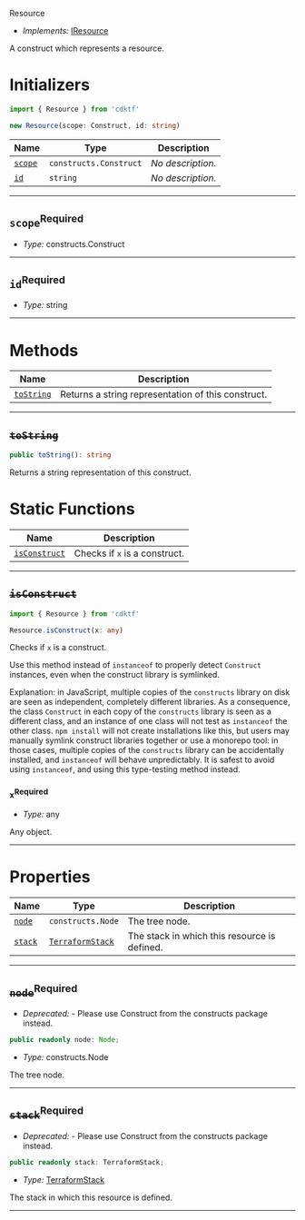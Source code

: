  Resource <a name="Resource" id="cdktf.Resource"></a>

- *Implements:* <a href="#cdktf.IResource">IResource</a>

A construct which represents a resource.

# Initializers <a name="Initializers" id="cdktf.Resource.Initializer"></a>

```typescript
import { Resource } from 'cdktf'

new Resource(scope: Construct, id: string)
```

| **Name** | **Type** | **Description** |
| --- | --- | --- |
| <code><a href="#cdktf.Resource.Initializer.parameter.scope">scope</a></code> | <code>constructs.Construct</code> | *No description.* |
| <code><a href="#cdktf.Resource.Initializer.parameter.id">id</a></code> | <code>string</code> | *No description.* |

---

## `scope`<sup>Required</sup> <a name="scope" id="cdktf.Resource.Initializer.parameter.scope"></a>

- *Type:* constructs.Construct

---

## `id`<sup>Required</sup> <a name="id" id="cdktf.Resource.Initializer.parameter.id"></a>

- *Type:* string

---

# Methods <a name="Methods" id="Methods"></a>

| **Name** | **Description** |
| --- | --- |
| <code><a href="#cdktf.Resource.toString">toString</a></code> | Returns a string representation of this construct. |

---

## ~~`toString`~~ <a name="toString" id="cdktf.Resource.toString"></a>

```typescript
public toString(): string
```

Returns a string representation of this construct.

# Static Functions <a name="Static Functions" id="Static Functions"></a>

| **Name** | **Description** |
| --- | --- |
| <code><a href="#cdktf.Resource.isConstruct">isConstruct</a></code> | Checks if `x` is a construct. |

---

## ~~`isConstruct`~~ <a name="isConstruct" id="cdktf.Resource.isConstruct"></a>

```typescript
import { Resource } from 'cdktf'

Resource.isConstruct(x: any)
```

Checks if `x` is a construct.

Use this method instead of `instanceof` to properly detect `Construct`
instances, even when the construct library is symlinked.

Explanation: in JavaScript, multiple copies of the `constructs` library on
disk are seen as independent, completely different libraries. As a
consequence, the class `Construct` in each copy of the `constructs` library
is seen as a different class, and an instance of one class will not test as
`instanceof` the other class. `npm install` will not create installations
like this, but users may manually symlink construct libraries together or
use a monorepo tool: in those cases, multiple copies of the `constructs`
library can be accidentally installed, and `instanceof` will behave
unpredictably. It is safest to avoid using `instanceof`, and using
this type-testing method instead.

### `x`<sup>Required</sup> <a name="x" id="cdktf.Resource.isConstruct.parameter.x"></a>

- *Type:* any

Any object.

---

# Properties <a name="Properties" id="Properties"></a>

| **Name** | **Type** | **Description** |
| --- | --- | --- |
| <code><a href="#cdktf.Resource.property.node">node</a></code> | <code>constructs.Node</code> | The tree node. |
| <code><a href="#cdktf.Resource.property.stack">stack</a></code> | <code><a href="#cdktf.TerraformStack">TerraformStack</a></code> | The stack in which this resource is defined. |

---

## ~~`node`~~<sup>Required</sup> <a name="node" id="cdktf.Resource.property.node"></a>

- *Deprecated:* - Please use Construct from the constructs package instead.

```typescript
public readonly node: Node;
```

- *Type:* constructs.Node

The tree node.

---

## ~~`stack`~~<sup>Required</sup> <a name="stack" id="cdktf.Resource.property.stack"></a>

- *Deprecated:* - Please use Construct from the constructs package instead.

```typescript
public readonly stack: TerraformStack;
```

- *Type:* <a href="#cdktf.TerraformStack">TerraformStack</a>

The stack in which this resource is defined.

---

